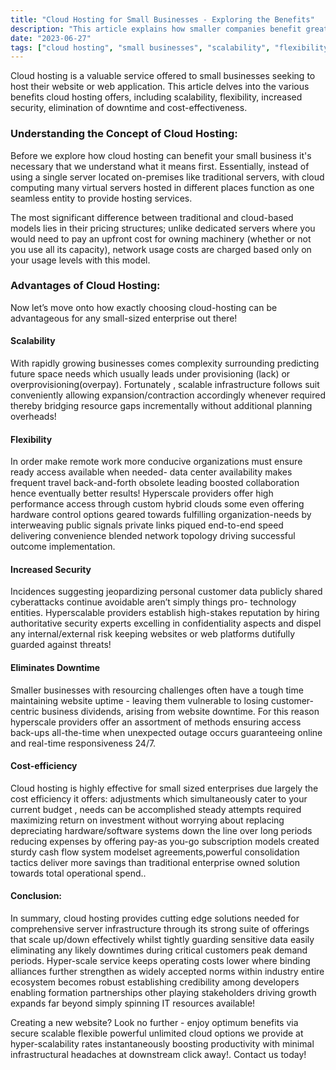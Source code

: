 ```yaml
---
title: "Cloud Hosting for Small Businesses - Exploring the Benefits"
description: "This article explains how smaller companies benefit greatly from taking advantage of cloud hosting, including scalability, flexibility, remote work possibilities, increased security, differentiating levels of service provided, and reduced overall ownership spending."
date: "2023-06-27"
tags: ["cloud hosting", "small businesses", "scalability", "flexibility", "security", "remote work", "cost-effectiveness"]
---
```


Cloud hosting is a valuable service offered to small businesses seeking to host their website or web application. This article delves into the various benefits cloud hosting offers, including scalability, flexibility, increased security, elimination of downtime and cost-effectiveness.

### Understanding the Concept of Cloud Hosting:

Before we explore how cloud hosting can benefit your small business it's necessary that we understand what it means first. Essentially, instead of using a single server located on-premises like traditional servers, with cloud computing many virtual servers hosted in different places function as one seamless entity to provide hosting services.

The most significant difference between traditional and cloud-based models lies in their pricing structures; unlike dedicated servers where you would need to pay an upfront cost for owning machinery (whether or not you use all its capacity), network usage costs are charged based only on your usage levels with this model.

### Advantages of Cloud Hosting:

Now let’s move onto how exactly choosing cloud-hosting can be advantageous for any small-sized enterprise out there!

#### Scalability

With rapidly growing businesses comes complexity surrounding predicting future space needs which usually leads under provisioning (lack) or overprovisioning(overpay). Fortunately , scalable infrastructure follows suit conveniently allowing expansion/contraction accordingly whenever required thereby bridging resource gaps incrementally without additional planning overheads!

#### Flexibility

In order make remote work more conducive organizations must ensure ready access available when needed- data center availability makes frequent travel back-and-forth obsolete leading boosted collaboration hence eventually better results! Hyperscale providers offer high performance access through custom hybrid clouds some even offering hardware control options geared towards fulfilling organization-needs by interweaving public signals private links piqued end-to-end speed delivering convenience blended network topology driving successful outcome implementation.

#### Increased Security

Incidences suggesting jeopardizing personal customer data publicly shared cyberattacks continue avoidable aren’t simply things pro- technology entities. Hyperscalable providers establish high-stakes reputation by hiring authoritative security experts excelling in confidentiality aspects and dispel any internal/external risk keeping websites or web platforms dutifully guarded against threats!

#### Eliminates Downtime

Smaller businesses with resourcing challenges often have a tough time maintaining website uptime - leaving them vulnerable to losing customer-centric business dividends, arising from website downtime. For this reason hyperscale providers offer an assortment of methods ensuring access back-ups all-the-time when unexpected outage occurs guaranteeing online and real-time responsiveness 24/7.

#### Cost-efficiency

Cloud hosting is highly effective for small sized enterprises due largely the cost efficiency it offers: adjustments which simultaneously cater to your current budget , needs can be accomplished steady attempts required maximizing return on investment without worrying about replacing depreciating hardware/software systems down the line over long periods reducing expenses by offering pay-as you-go subscription models created sturdy cash flow system modelset agreements,powerful consolidation tactics deliver more savings than traditional enterprise owned solution towards total operational spend..

#### Conclusion:

In summary, cloud hosting provides cutting edge solutions needed for comprehensive server infrastructure through its strong suite of offerings that scale up/down effectively whilst tightly guarding sensitive data easily eliminating any likely downtimes during critical customers peak demand periods. Hyper-scale service keeps operating costs lower where binding alliances further strengthen as widely accepted norms within industry entire ecosystem becomes robust establishing credibility among developers enabling formation partnerships other playing stakeholders driving growth expands far beyond simply spinning IT resources available!

Creating a new website? Look no further - enjoy optimum benefits via secure scalable flexible powerful unlimited cloud options we provide at hyper-scalability rates instantaneously boosting productivity with minimal infrastructural headaches at downstream click away!. Contact us today!